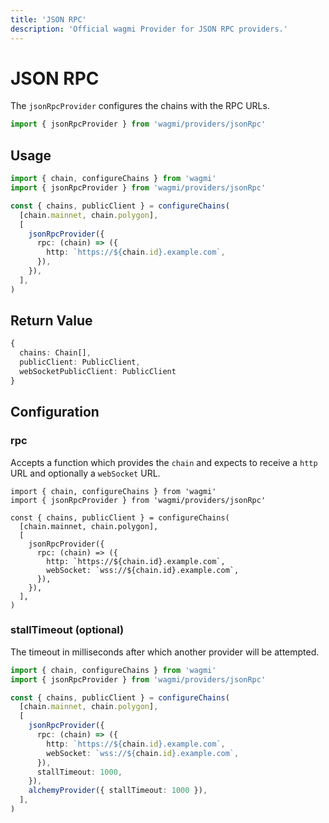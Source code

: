 ```yaml
---
title: 'JSON RPC'
description: 'Official wagmi Provider for JSON RPC providers.'
---
```



# JSON RPC

The `jsonRpcProvider` configures the chains with the RPC URLs.

```ts
import { jsonRpcProvider } from 'wagmi/providers/jsonRpc'
```

## Usage

```ts
import { chain, configureChains } from 'wagmi'
import { jsonRpcProvider } from 'wagmi/providers/jsonRpc'

const { chains, publicClient } = configureChains(
  [chain.mainnet, chain.polygon],
  [
    jsonRpcProvider({
      rpc: (chain) => ({
        http: `https://${chain.id}.example.com`,
      }),
    }),
  ],
)
```

## Return Value

```ts
{
  chains: Chain[],
  publicClient: PublicClient,
  webSocketPublicClient: PublicClient
}
```

## Configuration

### rpc

Accepts a function which provides the `chain` and expects to receive a `http` URL and optionally a `webSocket` URL.

```tsx {8-11}
import { chain, configureChains } from 'wagmi'
import { jsonRpcProvider } from 'wagmi/providers/jsonRpc'

const { chains, publicClient } = configureChains(
  [chain.mainnet, chain.polygon],
  [
    jsonRpcProvider({
      rpc: (chain) => ({
        http: `https://${chain.id}.example.com`,
        webSocket: `wss://${chain.id}.example.com`,
      }),
    }),
  ],
)
```

### stallTimeout (optional)

The timeout in milliseconds after which another provider will be attempted.

```ts {12}
import { chain, configureChains } from 'wagmi'
import { jsonRpcProvider } from 'wagmi/providers/jsonRpc'

const { chains, publicClient } = configureChains(
  [chain.mainnet, chain.polygon],
  [
    jsonRpcProvider({
      rpc: (chain) => ({
        http: `https://${chain.id}.example.com`,
        webSocket: `wss://${chain.id}.example.com`,
      }),
      stallTimeout: 1000,
    }),
    alchemyProvider({ stallTimeout: 1000 }),
  ],
)
```
